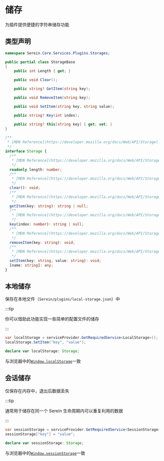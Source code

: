 # 储存

为插件提供便捷的字符串储存功能

## 类型声明

<Tabs groupId="lang">

<TabItem value="cs" label="C#" >

```cs
namespace Serein.Core.Services.Plugins.Storages;

public partial class StorageBase
{
    public int Length { get; }

    public void Clear();

    public string? GetItem(string key);

    public void RemoveItem(string key);

    public void SetItem(string key, string value);

    public string? Key(int index);

    public string? this[string key] { get; set; }
}
```

</TabItem>

<TabItem value="js" label="JavaScript" >

```ts
/**
 * [MDN Reference](https://developer.mozilla.org/docs/Web/API/Storage)
 */
interface Storage {
  /**
   * [MDN Reference](https://developer.mozilla.org/docs/Web/API/Storage/length)
   */
  readonly length: number;
  /**
   * [MDN Reference](https://developer.mozilla.org/docs/Web/API/Storage/clear)
   */
  clear(): void;
  /**
   * [MDN Reference](https://developer.mozilla.org/docs/Web/API/Storage/getItem)
   */
  getItem(key: string): string | null;
  /**
   * [MDN Reference](https://developer.mozilla.org/docs/Web/API/Storage/key)
   */
  key(index: number): string | null;
  /**
   * [MDN Reference](https://developer.mozilla.org/docs/Web/API/Storage/removeItem)
   */
  removeItem(key: string): void;
  /**
   * [MDN Reference](https://developer.mozilla.org/docs/Web/API/Storage/setItem)
   */
  setItem(key: string, value: string): void;
  [name: string]: any;
}
```

</TabItem>

</Tabs>

## 本地储存

保存在本地文件（`Serein/plugins/local-storage.json`）中

:::tip

你可以借助此功能实现一些简单的配置文件的储存

:::

<Tabs groupId="lang">

<TabItem value="cs" label="C#" >

```cs title="示例"
var localStorage = serviceProvider.GetRequiredService<LocalStorage>();
localStorage.SetItem("key", "value");
```

</TabItem>

<TabItem value="js" label="JavaScript" >

```ts
declare var localStorage: Storage;
```

与浏览器中的[`Window.localStorage`](https://developer.mozilla.org/zh-CN/docs/Web/API/Window/localStorage)一致

</TabItem>
</Tabs>

## 会话储存

仅保存在内存中，退出后数据丢失

:::tip

通常用于储存在同一个 Serein 生命周期内可以重复利用的数据

:::

<Tabs groupId="lang">

<TabItem value="cs" label="C#" >

```cs title="示例"
var sessionStorage = serviceProvider.GetRequiredService<SessionStorage>();
sessionStorage["key"] = "value";
```

</TabItem>

<TabItem value="js" label="JavaScript" >

```ts
declare var sessionStorage: Storage;
```

与浏览器中的[`Window.sessionStorage`](https://developer.mozilla.org/zh-CN/docs/Web/API/Window/sessionStorage)一致

</TabItem>
</Tabs>
